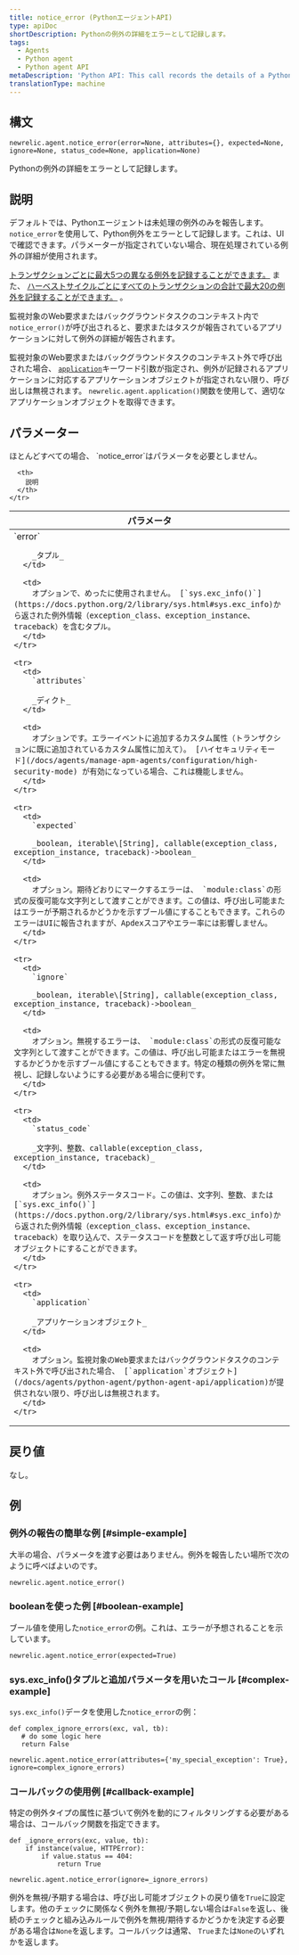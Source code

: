 ```yaml
---
title: notice_error (PythonエージェントAPI)
type: apiDoc
shortDescription: Pythonの例外の詳細をエラーとして記録します。
tags:
  - Agents
  - Python agent
  - Python agent API
metaDescription: 'Python API: This call records the details of a Python exception as an error.'
translationType: machine
---
```


## 構文

```
newrelic.agent.notice_error(error=None, attributes={}, expected=None, ignore=None, status_code=None, application=None)
```

Pythonの例外の詳細をエラーとして記録します。

## 説明

デフォルトでは、Pythonエージェントは未処理の例外のみを報告します。 `notice_error`を使用して、Python例外をエラーとして記録します。これは、UIで確認できます。パラメーターが指定されていない場合、現在処理されている例外の詳細が使用されます。

[トランザクションごとに最大5つの異なる例外を記録することができます。](/docs/accounts-partnerships/education/getting-started-new-relic/glossary#transaction) また、 [ハーベストサイクルごとにすべてのトランザクションの合計で最大20の例外を記録することができます。](/docs/apm/new-relic-apm/getting-started/glossary#harvest-cycle) 。

監視対象のWeb要求またはバックグラウンドタスクのコンテキスト内で`notice_error()`が呼び出されると、要求またはタスクが報告されているアプリケーションに対して例外の詳細が報告されます。

監視対象のWeb要求またはバックグラウンドタスクのコンテキスト外で呼び出された場合、 [`application`](/docs/agents/python-agent/python-agent-api/application)キーワード引数が指定され、例外が記録されるアプリケーションに対応するアプリケーションオブジェクトが指定されない限り、呼び出しは無視されます。 `newrelic.agent.application()`関数を使用して、適切なアプリケーションオブジェクトを取得できます。

## パラメーター

<Callout variant="tip">
  ほとんどすべての場合、 `notice_error`はパラメータを必要としません。
</Callout>

<table>
  <thead>
    <tr>
      <th width="25%">
        パラメータ
      </th>

      <th>
        説明
      </th>
    </tr>
  </thead>

  <tbody>
    <tr>
      <td>
        `error`

        _タプル_
      </td>

      <td>
        オプションで、めったに使用されません。 [`sys.exc_info()`](https://docs.python.org/2/library/sys.html#sys.exc_info)から返された例外情報（exception_class、exception_instance、traceback）を含むタプル。
      </td>
    </tr>

    <tr>
      <td>
        `attributes`

        _ディクト_
      </td>

      <td>
        オプションです。エラーイベントに追加するカスタム属性（トランザクションに既に追加されているカスタム属性に加えて）。 [ハイセキュリティモード](/docs/agents/manage-apm-agents/configuration/high-security-mode) が有効になっている場合、これは機能しません。
      </td>
    </tr>

    <tr>
      <td>
        `expected`

        _boolean, iterable\[String], callable(exception_class, exception_instance, traceback)->boolean_
      </td>

      <td>
        オプション。期待どおりにマークするエラーは、 `module:class`の形式の反復可能な文字列として渡すことができます。この値は、呼び出し可能またはエラーが予期されるかどうかを示すブール値にすることもできます。これらのエラーはUIに報告されますが、Apdexスコアやエラー率には影響しません。
      </td>
    </tr>

    <tr>
      <td>
        `ignore`

        _boolean, iterable\[String], callable(exception_class, exception_instance, traceback)->boolean_
      </td>

      <td>
        オプション。無視するエラーは、 `module:class`の形式の反復可能な文字列として渡すことができます。この値は、呼び出し可能またはエラーを無視するかどうかを示すブール値にすることもできます。特定の種類の例外を常に無視し、記録しないようにする必要がある場合に便利です。
      </td>
    </tr>

    <tr>
      <td>
        `status_code`

        _文字列、整数、callable(exception_class, exception_instance, traceback)_
      </td>

      <td>
        オプション。例外ステータスコード。この値は、文字列、整数、または[`sys.exc_info()`](https://docs.python.org/2/library/sys.html#sys.exc_info)から返された例外情報（exception_class、exception_instance、traceback）を取り込んで、ステータスコードを整数として返す呼び出し可能オブジェクトにすることができます。
      </td>
    </tr>

    <tr>
      <td>
        `application`

        _アプリケーションオブジェクト_
      </td>

      <td>
        オプション。監視対象のWeb要求またはバックグラウンドタスクのコンテキスト外で呼び出された場合、 [`application`オブジェクト](/docs/agents/python-agent/python-agent-api/application)が提供されない限り、呼び出しは無視されます。
      </td>
    </tr>
  </tbody>
</table>

## 戻り値

なし。

## 例

### 例外の報告の簡単な例 [#simple-example]

大半の場合、パラメータを渡す必要はありません。例外を報告したい場所で次のように呼べばよいのです。

```
newrelic.agent.notice_error()
```

### booleanを使った例 [#boolean-example]

ブール値を使用した`notice_error`の例。これは、エラーが予想されることを示しています。

```
newrelic.agent.notice_error(expected=True)
```

### sys.exc_info()タプルと追加パラメータを用いたコール [#complex-example]

`sys.exc_info()`データを使用した`notice_error`の例：

```
def complex_ignore_errors(exc, val, tb):
   # do some logic here
   return False

newrelic.agent.notice_error(attributes={'my_special_exception': True}, ignore=complex_ignore_errors)
```

### コールバックの使用例 [#callback-example]

特定の例外タイプの属性に基づいて例外を動的にフィルタリングする必要がある場合は、コールバック関数を指定できます。

```
def _ignore_errors(exc, value, tb):
    if instance(value, HTTPError):
        if value.status == 404:
            return True

newrelic.agent.notice_error(ignore=_ignore_errors)
```

例外を無視/予期する場合は、呼び出し可能オブジェクトの戻り値を`True`に設定します。他のチェックに関係なく例外を無視/予期しない場合は`False`を返し、後続のチェックと組み込みルールで例外を無視/期待するかどうかを決定する必要がある場合は`None`を返します。コールバックは通常、 `True`または`None`のいずれかを返します。